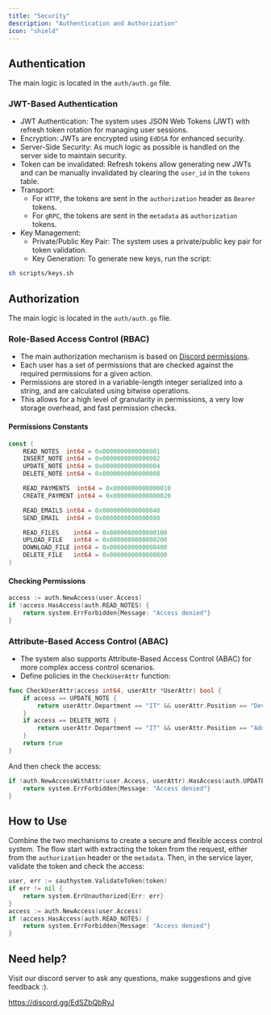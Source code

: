 ```yaml
---
title: "Security"
description: "Authentication and Authorization"
icon: "shield"
---
```


## Authentication

The main logic is located in the `auth/auth.go` file.

### JWT-Based Authentication

- JWT Authentication: The system uses JSON Web Tokens (JWT) with refresh token rotation for managing user sessions.
- Encryption: JWTs are encrypted using `EdDSA` for enhanced security.
- Server-Side Security: As much logic as possible is handled on the server side to maintain security.
- Token can be invalidated: Refresh tokens allow generating new JWTs and can be manually invalidated by clearing the `user_id` in the `tokens` table.
- Transport:
  - For `HTTP`, the tokens are sent in the `authorization` header as `Bearer` tokens.
  - For `gRPC`, the tokens are sent in the `metadata` as `authorization` tokens.
- Key Management:
  - Private/Public Key Pair: The system uses a private/public key pair for token validation.
  - Key Generation: To generate new keys, run the script:

```bash
sh scripts/keys.sh
```

## Authorization

The main logic is located in the `auth/auth.go` file.

### Role-Based Access Control (RBAC)

- The main authorization mechanism is based on [Discord permissions](https://discord.com/developers/docs/topics/permissions).
- Each user has a set of permissions that are checked against the required permissions for a given action.
- Permissions are stored in a variable-length integer serialized into a string, and are calculated using bitwise operations.
- This allows for a high level of granularity in permissions, a very low storage overhead, and fast permission checks.

#### Permissions Constants

```go
const (
	READ_NOTES  int64 = 0x0000000000000001
	INSERT_NOTE int64 = 0x0000000000000002
	UPDATE_NOTE int64 = 0x0000000000000004
	DELETE_NOTE int64 = 0x0000000000000008

	READ_PAYMENTS  int64 = 0x0000000000000010
	CREATE_PAYMENT int64 = 0x0000000000000020

	READ_EMAILS int64 = 0x0000000000000040
	SEND_EMAIL  int64 = 0x0000000000000080

	READ_FILES    int64 = 0x0000000000000100
	UPLOAD_FILE   int64 = 0x0000000000000200
	DOWNLOAD_FILE int64 = 0x0000000000000400
	DELETE_FILE   int64 = 0x0000000000000800
)
```

#### Checking Permissions

```go
access := auth.NewAccess(user.Access)
if !access.HasAccess(auth.READ_NOTES) {
    return system.ErrForbidden{Message: "Access denied"}
}
```

### Attribute-Based Access Control (ABAC)

- The system also supports Attribute-Based Access Control (ABAC) for more complex access control scenarios.
- Define policies in the `CheckUserAttr` function:

```go
func CheckUserAttr(access int64, userAttr *UserAttr) bool {
	if access == UPDATE_NOTE {
		return userAttr.Department == "IT" && userAttr.Position == "Developer"
	}
	if access == DELETE_NOTE {
		return userAttr.Department == "IT" && userAttr.Position == "Admin"
	}
	return true
}
```

And then check the access:

```go
if !auth.NewAccessWithAttr(user.Access, userAttr).HasAccess(auth.UPDATE_NOTE) {
    return system.ErrForbidden{Message: "Access denied"}
}
```

## How to Use

Combine the two mechanisms to create a secure and flexible access control system.
The flow start with extracting the token from the request, either from the `authorization` header or the `metadata`.
Then, in the service layer, validate the token and check the access:

```go
user, err := sauthystem.ValidateToken(token)
if err != nil {
    return system.ErrUnauthorized{Err: err}
}
access := auth.NewAccess(user.Access)
if !access.HasAccess(auth.READ_NOTES) {
    return system.ErrForbidden{Message: "Access denied"}
}
```

## Need help?

Visit our discord server to ask any questions, make suggestions and give feedback :).

https://discord.gg/EdSZbQbRyJ

